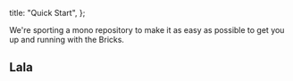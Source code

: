 
  title: "Quick Start",
};

We're sporting a mono repository to make it as easy as possible to get you up and running with the Bricks.

## Lala

